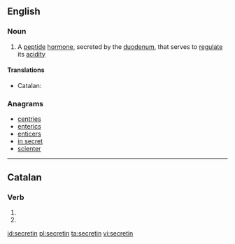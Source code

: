 ==English==
{{wikipedia}}

===Noun===
{{en-noun|-}}

# {{context|hormone|lang=en}} A [[peptide]] [[hormone]], secreted by the [[duodenum]], that serves to [[regulate]] its [[acidity]]

====Translations====
{{trans-top|hormone}}
* Catalan: {{t-|ca|secretina|f}}
{{trans-mid}}
{{trans-bottom}}

===Anagrams===
* [[centries#English|centries]]
* [[enterics#English|enterics]]
* [[enticers#English|enticers]]
* [[in secret#English|in secret]]
* [[scienter#English|scienter]]

----

==Catalan==

===Verb===
{{head|ca|verb form}}

# {{ca-verb form of|p=3|n=pl|t=pres|m=sub|secretar}}
# {{ca-verb form of|p=3|n=pl|m=impr|secretar}}

[[id:secretin]]
[[pl:secretin]]
[[ta:secretin]]
[[vi:secretin]]